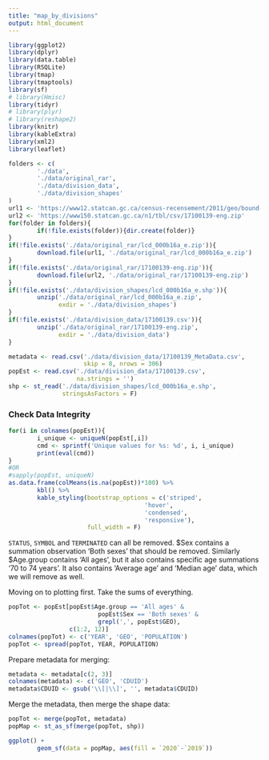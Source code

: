 ```yaml
---
title: "map_by_divisions"
output: html_document
---
```


```r
library(ggplot2)
library(dplyr)
library(data.table)
library(RSQLite)
library(tmap)
library(tmaptools)
library(sf)
# library(Hmisc)
library(tidyr)
# library(plyr)
# library(reshape2)
library(knitr)
library(kableExtra)
library(xml2)
library(leaflet)
```

```r
folders <- c(
        './data',
        './data/original_rar',
        './data/division_data',
        './data/division_shapes'
)
url1 <- 'https://www12.statcan.gc.ca/census-recensement/2011/geo/bound-limit/files-fichiers/2016/lcd_000b16a_e.zip'
url2 <- 'https://www150.statcan.gc.ca/n1/tbl/csv/17100139-eng.zip'
for(folder in folders){
        if(!file.exists(folder)){dir.create(folder)}
}
if(!file.exists('./data/original_rar/lcd_000b16a_e.zip')){
        download.file(url1, './data/original_rar/lcd_000b16a_e.zip')
}
if(!file.exists('./data/original_rar/17100139-eng.zip')){
        download.file(url2, './data/original_rar/17100139-eng.zip')
}
if(!file.exists('./data/division_shapes/lcd_000b16a_e.shp')){
        unzip('./data/original_rar/lcd_000b16a_e.zip',
              exdir = './data/division_shapes')
}
if(!file.exists('./data/division_data/17100139.csv')){
        unzip('./data/original_rar/17100139-eng.zip', 
              exdir = './data/division_data')
}
```

```r
metadata <- read.csv('./data/division_data/17100139_MetaData.csv', 
                     skip = 8, nrows = 306)
popEst <- read.csv('./data/division_data/17100139.csv', 
                   na.strings = '')
shp <- st_read('./data/division_shapes/lcd_000b16a_e.shp', 
               stringsAsFactors = F)
```

### Check Data Integrity

```r
for(i in colnames(popEst)){
        i_unique <- uniqueN(popEst[,i])
        cmd <- sprintf('Unique values for %s: %d', i, i_unique)
        print(eval(cmd))
}
#OR
#sapply(popEst, uniqueN)
as.data.frame(colMeans(is.na(popEst))*100) %>% 
        kbl() %>% 
        kable_styling(bootstrap_options = c('striped', 
                                      'hover', 
                                      'condensed', 
                                      'responsive'), 
                      full_width = F)
```

`STATUS`, `SYMBOL` and `TERMINATED` can all be removed.
$Sex contains a summation observation 'Both sexes' that should be removed.
Similarly $Age.group contains 'All ages', but it also contains specific age 
summations '70 to 74 years'. It also contains 'Average age' and 'Median age' 
data, which we will remove as well.

Moving on to plotting first. Take the sums of everything.

```r
popTot <- popEst[popEst$Age.group == 'All ages' &
                         popEst$Sex == 'Both sexes' &
                         grepl(',', popEst$GEO),
                 c(1:2, 12)]
colnames(popTot) <- c('YEAR', 'GEO', 'POPULATION')
popTot <- spread(popTot, YEAR, POPULATION)
```

Prepare metadata for merging:

```r
metadata <- metadata[c(2, 3)]
colnames(metadata) <- c('GEO', 'CDUID')
metadata$CDUID <- gsub('\\[|\\]', '', metadata$CDUID)
```

Merge the metadata, then merge the shape data:

```r
popTot <- merge(popTot, metadata)
popMap <- st_as_sf(merge(popTot, shp))
```

```r
ggplot() + 
        geom_sf(data = popMap, aes(fill = `2020`-`2019`))
```









